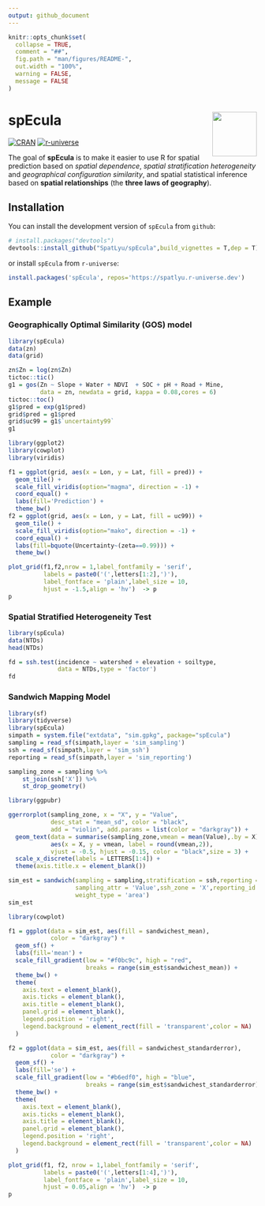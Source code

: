 ```yaml
---
output: github_document
---
```


<!-- README.md is generated from README.Rmd. Please edit that file -->

```r
knitr::opts_chunk$set(
  collapse = TRUE,
  comment = "##",
  fig.path = "man/figures/README-",
  out.width = "100%",
  warning = FALSE,
  message = FALSE
)
```

# spEcula <img src="man/figures/logo.png" align="right" height="90"/>

<!-- badges: start -->

[![CRAN](https://www.r-pkg.org/badges/version/spEcula)](https://CRAN.R-project.org/package=spEcula)
[![r-universe](https://spatlyu.r-universe.dev/badges/spEcula)](https://spatlyu.r-universe.dev/spEcula)

<!-- badges: end -->

The goal of **spEcula** is to make it easier to use R for spatial prediction based on *spatial dependence*, *spatial stratification heterogeneity* and *geographical configuration similarity*, and spatial statistical inference based on **spatial relationships** (the **three laws of geography**).

## Installation

You can install the development version of `spEcula` from `github`:

``` r
# install.packages("devtools")
devtools::install_github("SpatLyu/spEcula",build_vignettes = T,dep = T)
```

or install `spEcula` from `r-universe`:

```r
install.packages('spEcula', repos='https://spatlyu.r-universe.dev')
```

## Example

### Geographically Optimal Similarity (GOS) model

```r
library(spEcula)
data(zn)
data(grid)

zn$Zn = log(zn$Zn)
tictoc::tic()
g1 = gos(Zn ~ Slope + Water + NDVI  + SOC + pH + Road + Mine,
         data = zn, newdata = grid, kappa = 0.08,cores = 6)
tictoc::toc()
g1$pred = exp(g1$pred)
grid$pred = g1$pred
grid$uc99 = g1$`uncertainty99`
g1
```

```r
library(ggplot2)
library(cowplot)
library(viridis)
```


```r
f1 = ggplot(grid, aes(x = Lon, y = Lat, fill = pred)) +
  geom_tile() +
  scale_fill_viridis(option="magma", direction = -1) + 
  coord_equal() +
  labs(fill='Prediction') +
  theme_bw() 
f2 = ggplot(grid, aes(x = Lon, y = Lat, fill = uc99)) +
  geom_tile() +
  scale_fill_viridis(option="mako", direction = -1) + 
  coord_equal() +
  labs(fill=bquote(Uncertainty~(zeta==0.99))) +
  theme_bw() 

plot_grid(f1,f2,nrow = 1,label_fontfamily = 'serif',
          labels = paste0('(',letters[1:2],')'),
          label_fontface = 'plain',label_size = 10,
          hjust = -1.5,align = 'hv')  -> p
p
```

### Spatial Stratified Heterogeneity Test

```r
library(spEcula)
data(NTDs)
head(NTDs)
```

```r
fd = ssh.test(incidence ~ watershed + elevation + soiltype,
              data = NTDs,type = 'factor')
fd
```

### Sandwich Mapping Model

```r
library(sf)
library(tidyverse)
library(spEcula)
simpath = system.file("extdata", "sim.gpkg", package="spEcula")
sampling = read_sf(simpath,layer = 'sim_sampling')
ssh = read_sf(simpath,layer = 'sim_ssh')
reporting = read_sf(simpath,layer = 'sim_reporting')

sampling_zone = sampling %>%
    st_join(ssh['X']) %>%
    st_drop_geometry()

library(ggpubr)

ggerrorplot(sampling_zone, x = "X", y = "Value",
            desc_stat = "mean_sd", color = "black",
            add = "violin", add.params = list(color = "darkgray")) +
  geom_text(data = summarise(sampling_zone,vmean = mean(Value),.by = X), 
            aes(x = X, y = vmean, label = round(vmean,2)), 
            vjust = -0.5, hjust = -0.15, color = "black",size = 3) +
  scale_x_discrete(labels = LETTERS[1:4]) +
  theme(axis.title.x = element_blank())

sim_est = sandwich(sampling = sampling,stratification = ssh,reporting = reporting,
                   sampling_attr = 'Value',ssh_zone = 'X',reporting_id = 'Y',
                   weight_type = 'area')
sim_est
```

```r
library(cowplot) 

f1 = ggplot(data = sim_est, aes(fill = sandwichest_mean), 
            color = "darkgray") +
  geom_sf() + 
  labs(fill='mean') +
  scale_fill_gradient(low = "#f0bc9c", high = "red",
                      breaks = range(sim_est$sandwichest_mean)) +
  theme_bw() +
  theme(
    axis.text = element_blank(),
    axis.ticks = element_blank(),
    axis.title = element_blank(),
    panel.grid = element_blank(),
    legend.position = 'right',
    legend.background = element_rect(fill = 'transparent',color = NA)
  )

f2 = ggplot(data = sim_est, aes(fill = sandwichest_standarderror), 
            color = "darkgray") +
  geom_sf() + 
  labs(fill='se') +
  scale_fill_gradient(low = "#b6edf0", high = "blue",
                      breaks = range(sim_est$sandwichest_standarderror)) +
  theme_bw() +
  theme(
    axis.text = element_blank(),
    axis.ticks = element_blank(),
    axis.title = element_blank(),
    panel.grid = element_blank(),
    legend.position = 'right',
    legend.background = element_rect(fill = 'transparent',color = NA)
  )

plot_grid(f1, f2, nrow = 1,label_fontfamily = 'serif',
          labels = paste0('(',letters[1:4],')'),
          label_fontface = 'plain',label_size = 10,
          hjust = 0.05,align = 'hv')  -> p
p
```

